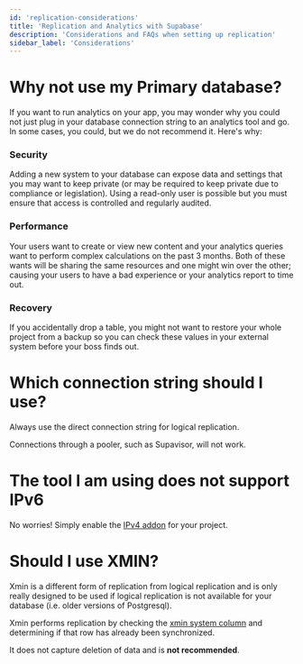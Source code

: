 ```yaml
---
id: 'replication-considerations'
title: 'Replication and Analytics with Supabase'
description: 'Considerations and FAQs when setting up replication'
sidebar_label: 'Considerations'
---
```


# Why not use my Primary database?

If you want to run analytics on your app, you may wonder why you could not just plug in your database connection string to an analytics tool and go. In some cases, you could, but we do not recommend it. Here's why:

### Security

Adding a new system to your database can expose data and settings that you may want to keep private (or may be required to keep private due to compliance or legislation). Using a read-only user is possible but you must ensure that access is controlled and regularly audited.

### Performance

Your users want to create or view new content and your analytics queries want to perform complex calculations on the past 3 months. Both of these wants will be sharing the same resources and one might win over the other; causing your users to have a bad experience or your analytics report to time out.

### Recovery

If you accidentally drop a table, you might not want to restore your whole project from a backup so you can check these values in your external system before your boss finds out.


# Which connection string should I use?

Always use the direct connection string for logical replication. 

Connections through a pooler, such as Supavisor, will not work.

# The tool I am using does not support IPv6

No worries! Simply enable the [IPv4 addon](/guides/platform/ipv4-address) for your project.

# Should I use XMIN?

Xmin is a different form of replication from logical replication and is only really designed to be used if logical replication is not available for your database (i.e. older versions of Postgresql).

Xmin performs replication by checking the [xmin system column](https://www.postgresql.org/docs/current/ddl-system-columns.html) and determining if that row has already been synchronized.

It does not capture deletion of data and is **not recommended**.